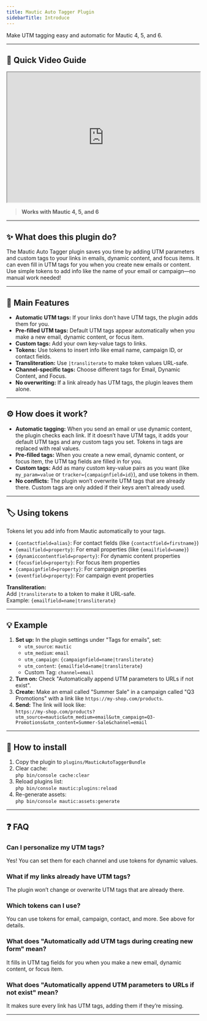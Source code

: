 ```yaml
---
title: Mautic Auto Tagger Plugin
sidebarTitle: Introduce
---
```

Make UTM tagging easy and automatic for Mautic 4, 5, and 6.

---

## 🎥 Quick Video Guide

<iframe
  src="https://www.motionshot.app/walkthrough/6633fd9979685a8306ac1652/embed?hideSteps=1&hideAsSteps=1&hideDownload=1&hideCopy=1&fullscreen=1"
  width="100%"
  height="340"
  allowfullscreen
  loading="lazy"
></iframe>

> **Works with Mautic 4, 5, and 6**

---

## ✨ What does this plugin do?

The Mautic Auto Tagger plugin saves you time by adding UTM parameters and custom tags to your links in emails, dynamic content, and focus items. It can even fill in UTM tags for you when you create new emails or content. Use simple tokens to add info like the name of your email or campaign—no manual work needed!

---

## 🌟 Main Features

- **Automatic UTM tags:** If your links don’t have UTM tags, the plugin adds them for you.
- **Pre-filled UTM tags:** Default UTM tags appear automatically when you make a new email, dynamic content, or focus item.
- **Custom tags:** Add your own key-value tags to links.
- **Tokens:** Use tokens to insert info like email name, campaign ID, or contact fields.
- **Transliteration:** Use `|transliterate` to make token values URL-safe.
- **Channel-specific tags:** Choose different tags for Email, Dynamic Content, and Focus.
- **No overwriting:** If a link already has UTM tags, the plugin leaves them alone.

---

## ⚙️ How does it work?

- **Automatic tagging:** When you send an email or use dynamic content, the plugin checks each link. If it doesn’t have UTM tags, it adds your default UTM tags and any custom tags you set. Tokens in tags are replaced with real values.
- **Pre-filled tags:** When you create a new email, dynamic content, or focus item, the UTM tag fields are filled in for you.
- **Custom tags:** Add as many custom key-value pairs as you want (like `my_param=value` or `tracker={campaignfield=id}`), and use tokens in them.
- **No conflicts:** The plugin won’t overwrite UTM tags that are already there. Custom tags are only added if their keys aren’t already used.

---

## 🏷️ Using tokens

Tokens let you add info from Mautic automatically to your tags.

- `{contactfield=alias}`: For contact fields (like `{contactfield=firstname}`)
- `{emailfield=property}`: For email properties (like `{emailfield=name}`)
- `{dynamiccontentfield=property}`: For dynamic content properties
- `{focusfield=property}`: For focus item properties
- `{campaignfield=property}`: For campaign properties
- `{eventfield=property}`: For campaign event properties

**Transliteration:**  
Add `|transliterate` to a token to make it URL-safe.  
Example: `{emailfield=name|transliterate}`

---

## 💡 Example

1. **Set up:** In the plugin settings under "Tags for emails", set:
    - `utm_source`: `mautic`
    - `utm_medium`: `email`
    - `utm_campaign`: `{campaignfield=name|transliterate}`
    - `utm_content`: `{emailfield=name|transliterate}`
    - Custom Tag: `channel=email`
2. **Turn on:** Check "Automatically append UTM parameters to URLs if not exist".
3. **Create:** Make an email called "Summer Sale" in a campaign called "Q3 Promotions" with a link like `https://my-shop.com/products`.
4. **Send:** The link will look like:  
   `https://my-shop.com/products?utm_source=mautic&utm_medium=email&utm_campaign=Q3-Promotions&utm_content=Summer-Sale&channel=email`

---

## 🚀 How to install

1. Copy the plugin to `plugins/MauticAutoTaggerBundle`
2. Clear cache:  
   `php bin/console cache:clear`
3. Reload plugins list:  
   `php bin/console mautic:plugins:reload`
4. Re-generate assets:  
   `php bin/console mautic:assets:generate`

---

## ❓ FAQ

### Can I personalize my UTM tags?

Yes! You can set them for each channel and use tokens for dynamic values.

### What if my links already have UTM tags?

The plugin won’t change or overwrite UTM tags that are already there.

### Which tokens can I use?

You can use tokens for email, campaign, contact, and more. See above for details.

### What does "Automatically add UTM tags during creating new form" mean?

It fills in UTM tag fields for you when you make a new email, dynamic content, or focus item.

### What does "Automatically append UTM parameters to URLs if not exist" mean?

It makes sure every link has UTM tags, adding them if they’re missing.

---
